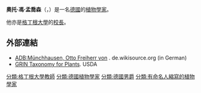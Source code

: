 {{NoteTA
|1=zh-tw:哈梅恩;zh-hant:哈默爾恩;zh-hans:哈默尔恩;
}}
{{expand|time=2017-03-23T07:04:46+00:00}}
{{unreferenced|time=2017-03-23T07:04:46+00:00}}
{{Infobox person
| 前綴尊稱   = 
| 姓名       = 奧托·馮·孟喬森
| 後綴尊稱   = 
| 圖像       = Otto von Münchhausen.jpg
| 圖像大小   = 250px
| 圖像替代   = 
| 圖像說明   = 
| 原文名     = Otto von Münchhausen
| 語系       = 
| 讀音       = 
| 羅馬拼音   = 
| 英文名     = 
| 字         = 
| 號         = 
| 本名       = 
| 性別       = 男
| 出生名     = 
| 出生日期   = {{Birth date|1716|6|11}}
| 出生地點   = {{flag|普魯士王國}}[[哈默爾恩|哈默爾恩]]
| 受洗       = 
| 失蹤日期   = 
| 失蹤地點   = 
| 失蹤情況   = 
| 逝世日期   = {{Death date and age|1774|7|13|1716|6|11}}
| 逝世地點   = {{flag|普魯士王國}}[[帕滕森|帕滕森]]
| 死因       = 
| 遺體發現地 = 
| 墓地       = 
| 墓地坐標   = 
| 紀念建築   = 
| 居住地     = 
| 國籍       = {{flag|普魯士王國}}
| 別名       = 
| 籍貫       = 
| 民族       = 
| 語言       = [[德語|德語]]
| 公民權     = 
| 教育程度   = 
| 母校       = 
| 職業       = [[植物學家|植物學家]]
| 活躍時期   = 
| 年代       = 
| 僱主       = 
| 組織       = 
| 機構       = [[格丁根大學|格丁根大學]]
| 知名原因   = 
| 研究領域   = 
| 知名作品   = 
| 風格       = 
| 家鄉       = 
| 薪金       = 
| 淨資產     = 
| 身高       = 
| 體重       = 
| 髮色       = 
| 瞳色       = 
| 三圍       = 
| 電視節目   = 
| 頭銜       = 
| 頭銜時期   = 
| 前任       = 
| 繼任       = 
| 政黨       = 
| 政治運動   = 
| 競爭者     = 
| 董事會     = 
| 宗教信仰   = 
| 宗派       = 
| 刑事起訴   = 
| 刑事處罰   = 
| 刑事狀況   = 
| 配偶       = 
| 伴侶       = 
| 兒女       = 
| 父母       = 
| 親屬       = 
| 家族成員   = 
| 呼號       = 
| 獲獎       = 
| 網站       = 
| 經歷       = 
| module     = 
| module2    = 
| module3    = 
| module4    = 
| module5    = 
| module6    = 
| 受影響於   = 
| 影響於     = 
| 簽名       = 
| 簽名大小   = 
| 簽名替代   = 
| 腳註       = 
}}
'''奧托·馮·孟喬森'''（{{lang-de|'''Otto von Münchhausen'''}}，{{bd|1716年|6月11日|1774年|7月13日|catIdx=Münchhausen, Otto von}}）是一名[[普魯士王國|德國]]的[[植物學家|植物學家]]。

他亦是[[格丁根大學|格丁根大學]]的[[校長|校長]]。

== 外部連結 ==
* [http://de.wikisource.org/wiki/ADB:M%C3%BCnchhausen,_Otto_Freiherr_von ADB:Münchhausen, Otto Freiherr von] {{Wayback|url=http://de.wikisource.org/wiki/ADB:M%C3%BCnchhausen,_Otto_Freiherr_von |date=20140821020051 }}. de.wikisource.org (in German)
* [https://web.archive.org/web/20140821033918/http://www.ars-grin.gov/cgi-bin/npgs/html/genus.pl?15456 GRIN Taxonomy for Plants]. USDA

{{Authority control}}
{{Germany-scientist-stub}}

{{DEFAULTSORT:Münchhausen, Otto von}}
[[分類:格丁根大學教師|分類:格丁根大學教師]]
[[分類:德國植物學家|分類:德國植物學家]]
[[分類:德國男爵|分類:德國男爵]]
[[分類:有命名人縮寫的植物學家|分類:有命名人縮寫的植物學家]]